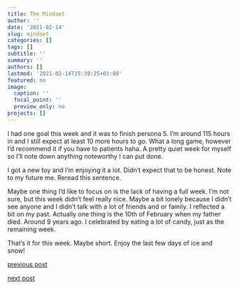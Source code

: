 ```yaml
---
title: The Mindset
author: ''
date: '2021-02-14'
slug: mindset
categories: []
tags: []
subtitle: ''
summary: ''
authors: []
lastmod: '2021-02-14T15:39:25+01:00'
featured: no
image:
  caption: ''
  focal_point: ''
  preview_only: no
projects: []
---
```


I had one goal this week and it was to finish persona 5. I'm around 115 hours in and I still expect at least 10 more hours to go. What a long game, however I'd recommend it if you have to patients haha. A pretty quiet week for myself so I'll note down anything noteworthy I can put done. 

I got a new toy and I'm enjoying it a lot. Didn't expect that to be honest. Note to my future me. Reread this sentence.

Maybe one thing I'd like to focus on is the lack of having a full week. I'm not sure, but this week didn't feel really nice. Maybe a bit lonely because I didn't see anyone and I didn't talk with a lot of friends and or family. I reflected a bit on my past. Actually one thing is the 10th of February when my father died. Around 9 years ago. I celebrated by eating a lot of candy, just as the remaining week. 

That's it for this week. Maybe short. Enjoy the last few days of ice and snow!

[previous post](/2021/02/06/whitesnow)

[next post](/2021/02/21/sunshining)
